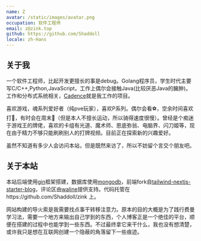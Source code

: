 ```yaml
---
name: Z
avatar: /static/images/avatar.png
occupation: 软件工程师
email: z@zink.top
github: https://github.com/Shaddoll
locale: zh-Hans
---
```

## 关于我

一个软件工程师，比起开发更擅长的事是debug。Golang程序员，学生时代主要写C/C++,Python,JavaScript，工作上偶尔会接触Java(比较厌恶Java的臃肿)。工作和分布式系统相关，[Cadence](https://github.com/uber/cadence)就是我工作的项目。

喜欢游戏，魂系列爱好者（纯pve玩家），喜欢P系列。偶尔会看⚽️，空余时间喜欢打🎱，有时会在周末🚴（但是本人不擅长运动，所以骑得速度很慢）。曾经是个痴迷于游戏王的牌佬，喜欢的卡组有光道、魔术师、恩底弥翁、电脑界、闪刀姬等，现在由于精力不够只能刷刷别人的打牌视频。目前正在探索新的兴趣爱好。

虽然不知道有多少人会访问本站，但是既然来访了，所以不妨留个言交个朋友吧。

## 关于本站

本站后端使用[gin](https://gin-gonic.com/)框架搭建，数据库使用[mongodb](https://www.mongodb.com/)，前端fork自[tailwind-nextjs-starter-blog](https://github.com/timlrx/tailwind-nextjs-starter-blog)，评论区由[waline](https://waline.js.org/)提供支持。代码托管在https://github.com/Shaddoll/zink 上。

网站构建的导火索是我需要找点事干转移注意力。原本的目的大概是为了践行费曼学习法，需要一个地方来输出自己学到的东西，个人博客正是一个绝佳的平台，顺便在搭建的过程中也能学到一些东西。不过最终拿它来干什么，我也没有想清楚，或许我只是想在互联网创建一个隐蔽的角落留下一些痕迹。